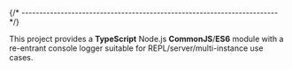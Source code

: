 
{/* ------------------------------------------------------------------------ */}

This project provides a **TypeScript** Node.js **CommonJS**/**ES6** module
with a re-entrant console logger suitable for REPL/server/multi-instance
use cases.

<CommonJsCompatibility />

<GithubAndNpmjs />
